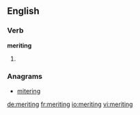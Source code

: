 ==English==

===Verb===
'''meriting'''

# {{present participle of|[[merit]]}}

===Anagrams===
* [[mitering#English|mitering]]

[[de:meriting]]
[[fr:meriting]]
[[io:meriting]]
[[vi:meriting]]